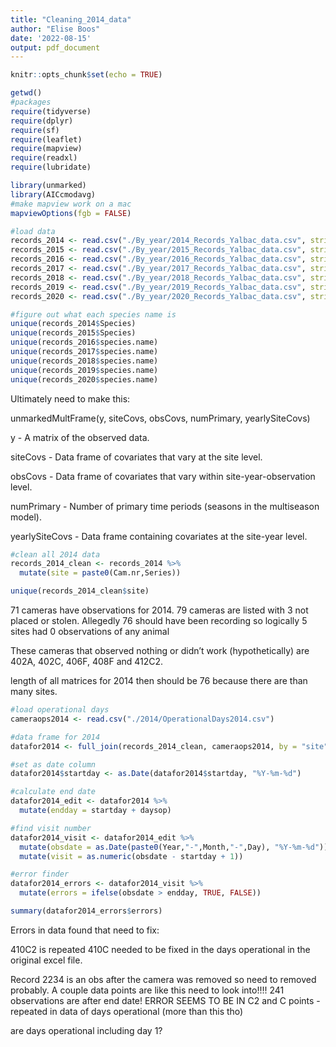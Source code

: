 ```yaml
---
title: "Cleaning_2014_data"
author: "Elise Boos"
date: '2022-08-15'
output: pdf_document
---
```



```r
knitr::opts_chunk$set(echo = TRUE)
```


```r
getwd()
#packages
require(tidyverse)
require(dplyr)
require(sf)
require(leaflet)
require(mapview)
require(readxl)
require(lubridate)

library(unmarked)
library(AICcmodavg)
#make mapview work on a mac
mapviewOptions(fgb = FALSE)
```

```r
#load data
records_2014 <- read.csv("./By_year/2014_Records_Yalbac_data.csv", stringsAsFactors = T)
records_2015 <- read.csv("./By_year/2015_Records_Yalbac_data.csv", stringsAsFactors = T)
records_2016 <- read.csv("./By_year/2016_Records_Yalbac_data.csv", stringsAsFactors = T)
records_2017 <- read.csv("./By_year/2017_Records_Yalbac_data.csv", stringsAsFactors = T)
records_2018 <- read.csv("./By_year/2018_Records_Yalbac_data.csv", stringsAsFactors = T)
records_2019 <- read.csv("./By_year/2019_Records_Yalbac_data.csv", stringsAsFactors = T)
records_2020 <- read.csv("./By_year/2020_Records_Yalbac_data.csv", stringsAsFactors = T)
```


```r
#figure out what each species name is 
unique(records_2014$Species)
unique(records_2015$Species)
unique(records_2016$species.name)
unique(records_2017$species.name)
unique(records_2018$species.name)
unique(records_2019$species.name)
unique(records_2020$species.name)
```

Ultimately need to make this:

unmarkedMultFrame(y, siteCovs, obsCovs, numPrimary, yearlySiteCovs)

y	- A matrix of the observed data.

siteCovs - Data frame of covariates that vary at the site level.

obsCovs	- Data frame of covariates that vary within site-year-observation level.

numPrimary - Number of primary time periods (seasons in the multiseason model).

yearlySiteCovs - Data frame containing covariates at the site-year level.

```r
#clean all 2014 data
records_2014_clean <- records_2014 %>%
  mutate(site = paste0(Cam.nr,Series))

unique(records_2014_clean$site)
```
71 cameras have observations for 2014. 79 cameras are listed with 3 not placed or stolen. Allegedly 76 should have been recording so logically 5 sites had 0 observations of any animal

These cameras that observed nothing or didn't work (hypothetically) are 402A, 402C, 406F, 408F and 412C2.

length of all matrices for 2014 then should be 76 because there are than many sites.

```r
#load operational days
cameraops2014 <- read.csv("./2014/OperationalDays2014.csv")

#data frame for 2014 
datafor2014 <- full_join(records_2014_clean, cameraops2014, by = "site")

#set as date column
datafor2014$startday <- as.Date(datafor2014$startday, "%Y-%m-%d")

#calculate end date
datafor2014_edit <- datafor2014 %>%
  mutate(endday = startday + daysop)

#find visit number
datafor2014_visit <- datafor2014_edit %>%
  mutate(obsdate = as.Date(paste0(Year,"-",Month,"-",Day), "%Y-%m-%d")) %>%
  mutate(visit = as.numeric(obsdate - startday + 1))

#error finder 
datafor2014_errors <- datafor2014_visit %>%
  mutate(errors = ifelse(obsdate > endday, TRUE, FALSE))

summary(datafor2014_errors$errors)
```
Errors in data found that need to fix: 

410C2 is repeated 410C needed to be fixed in the days operational in the original excel file.

Record 2234 is an obs after the camera was removed so need to removed probably. A couple data points are like this need to look into!!!! 241 observations are after end date!
ERROR SEEMS TO BE IN C2 and C points - repeated in data of days operational (more than this tho)

are days operational including day 1?
